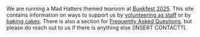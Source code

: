 We are running a Mad Hatters themed tearoom at [Bunkfest 2025](https://bunkfest.co.uk/). This site contains
information on ways to support us by [volunteering as staff](staffing.qmd) or by
[baking cakes](recipes.qmd). There is also a section for 
[Frequently Asked Questions](faq.qmd), but please do reach out to us if there is 
anything else [INSERT CONTACT?].